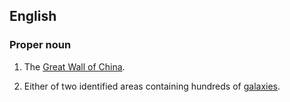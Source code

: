 ==English==

===Proper noun===
{{wikipedia|Great Wall of China|Great Wall}}
{{wikipedia|Great Wall (astronomy)}}
{{en-proper noun|head=the [[great|Great]] [[wall|Wall]]}}

# The [[Great Wall of China]].
# {{lb|en|astronomy}} Either of two identified areas containing hundreds of [[galaxy|galaxies]].